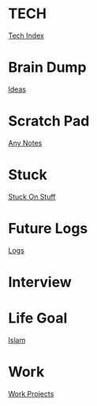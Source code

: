 = TECH =
[[tech/index.wiki|Tech Index]]

= Brain Dump =
[[diary/ideas.wiki|Ideas]]

= Scratch Pad =
[[diary/quicknotes.wiki|Any Notes]]

= Stuck =
[[diary/stuck.wiki|Stuck On Stuff]]

= Future Logs =
[[logs.wiki|Logs]]

= Interview =
{{Interview/InterviewPrep.wiki|Interview Prep}}

= Life Goal =
[[/LifeGoal/index.wiki|Islam]]

= Work =
[[work/index.wiki|Work Projects]]
